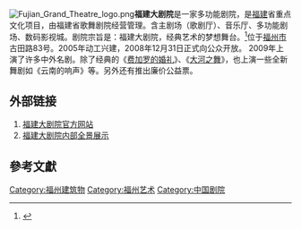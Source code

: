 <!-- Fujian Grand Theatre logo.png为合理使用：见http://zh.wikipedia.org/wiki/Image:Fujian Grand Theatre logo.png以获得更多信息 -->[[File:Fujian_Grand_Theatre_logo.png|thumbnail]]'''福建大剧院'''是一家多功能剧院，是[[福建|福建]]省重点文化项目，由福建省歌舞剧院经营管理。含主剧场（歌剧厅）、音乐厅、多功能剧场、数码影视城。剧院宗旨是：福建大剧院，经典艺术的梦想舞台。<ref name="福建大剧院官方网站">{{cite web  | publisher =福建大剧院官方网站 fjdjy.com  | title =大剧院简介  | url =http://www.fjdjy.com/about.asp  | accessdate =2010年1月9日  | deadurl =yes  | archiveurl =https://web.archive.org/web/20091024082254/http://www.fjdjy.com/about.asp  | archivedate =2009年10月24日  }}</ref>位于[[福州市|福州市]]古田路83号。2005年动工兴建，2008年12月31日正式向公众开放。
2009年上演了许多中外名剧。除了经典的《[[费加罗的婚礼|费加罗的婚礼]]》、《[[大河之舞|大河之舞]]》，也上演一些全新舞剧如《云南的响声》等。另外还有推出廉价公益票。

==外部链接==
#[https://web.archive.org/web/20100325195959/http://www.fjdjy.com/ 福建大剧院官方网站]
#[https://web.archive.org/web/20091224224707/http://www.ticketshx.com/3d1.php 福建大剧院内部全景展示]
==參考文獻==
<div class="references-small">
<references></references>
</div>

[[Category:福州建筑物|Category:福州建筑物]]
[[Category:福州艺术|Category:福州艺术]]
[[Category:中国剧院|Category:中国剧院]]